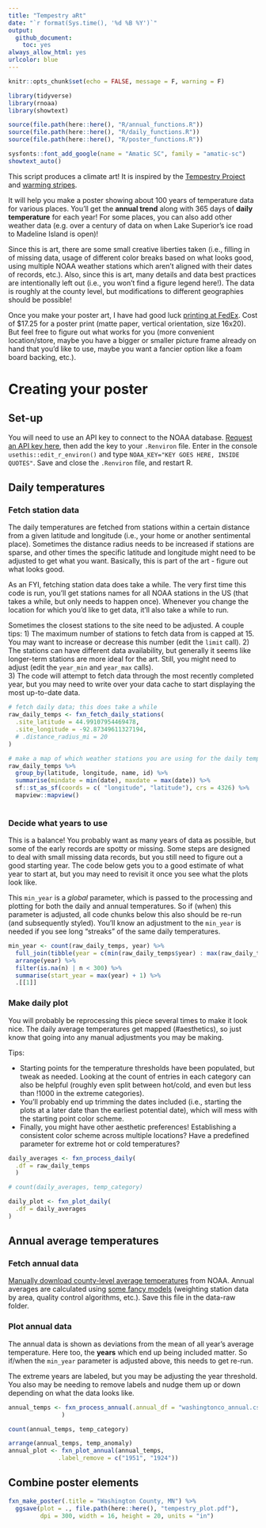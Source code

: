 ```yaml
---
title: "Tempestry aRt"
date: "`r format(Sys.time(), '%d %B %Y')`"
output:
  github_document:
    toc: yes
always_allow_html: yes
urlcolor: blue
---
```


```r
knitr::opts_chunk$set(echo = FALSE, message = F, warning = F)

library(tidyverse)
library(rnoaa)
library(showtext)

source(file.path(here::here(), "R/annual_functions.R"))
source(file.path(here::here(), "R/daily_functions.R"))
source(file.path(here::here(), "R/poster_functions.R"))

sysfonts::font_add_google(name = "Amatic SC", family = "amatic-sc")
showtext_auto()
```

This script produces a climate art! It is inspired by the [Tempestry Project](https://www.tempestryproject.com/) and [warming stripes](https://en.wikipedia.org/wiki/Warming_stripes). 

It will help you make a poster showing about 100 years of temperature data for various places. You'll get the **annual trend** along with 365 days of **daily temperature** for each year! For some places, you can also add other weather data (e.g. over a century of data on when Lake Superior's ice road to Madeline Island is open)! 

Since this is art, there are some small creative liberties taken (i.e., filling in of missing data, usage of different color breaks based on what looks good, using multiple NOAA weather stations which aren't aligned with their dates of records, etc.). Also, since this is art, many details and data best practices are intentionally left out (i.e., you won't find a figure legend here!). The data is roughly at the county level, but modifications to different geographies should be possible!

Once you make your poster art, I have had good luck [printing at FedEx](https://www.office.fedex.com/default/posters.html). Cost of \$17.25 for a poster print (matte paper, vertical orientation, size 16x20). But feel free to figure out what works for you (more convenient location/store, maybe you have a bigger or smaller picture frame already on hand that you'd like to use, maybe you want a fancier option like a foam board backing, etc.).

# Creating your poster

## Set-up 

You will need to use an API key to connect to the NOAA database. [Request an API key here](https://www.ncdc.noaa.gov/cdo-web/token), then add the key to your `.Renviron` file. Enter in the console `usethis::edit_r_environ()` and type `NOAA_KEY="KEY GOES HERE, INSIDE QUOTES"`. Save and close the `.Renviron` file, and restart R.

## Daily temperatures

### Fetch station data

The daily temperatures are fetched from stations within a certain distance from a given latitude and longitude (i.e., your home or another sentimental place). Sometimes the distance radius needs to be increased if stations are sparse, and other times the specific latitude and longitude might need to be adjusted to get what you want. Basically, this is part of the art - figure out what looks good.

As an FYI, fetching station data does take a while. The very first time this code is run, you'll get stations names for all NOAA stations in the US (that takes a while, but only needs to happen once). Whenever you change the location for which you'd like to get data, it'll also take a while to run. 

Sometimes the closest stations to the site need to be adjusted. A couple tips:
1) The maximum number of stations to fetch data from is capped at 15. You may want to increase or decrease this number (edit the `limit` call). 
2) The stations can have different data availability, but generally it seems like longer-term stations are more ideal for the art. Still, you might need to adjust (edit the `year_min` and `year_max` calls).    
3) The code will attempt to fetch data through the most recently completed year, but you may need to write over your data cache to start displaying the most up-to-date data. 

```r
# fetch daily data; this does take a while
raw_daily_temps <- fxn_fetch_daily_stations(
  .site_latitude = 44.99107954469478,
  .site_longitude = -92.87349611327194,
  # .distance_radius_mi = 20
)

# make a map of which weather stations you are using for the daily temps; go back and adjust your parameters if you don't like it.
raw_daily_temps %>%
  group_by(latitude, longitude, name, id) %>%
  summarise(mindate = min(date), maxdate = max(date)) %>%
  sf::st_as_sf(coords = c( "longitude", "latitude"), crs = 4326) %>%
  mapview::mapview()
  
```

### Decide what years to use

This is a balance! You probably want as many years of data as possible, but some of the early records are spotty or missing. Some steps are designed to deal with small missing data records, but you still need to figure out a good starting year. The code below gets you to a good estimate of what year to start at, but you may need to revisit it once you see what the plots look like. 

This `min_year` is a *global* parameter, which is passed to the processing and plotting for both the daily and annual temperatures. So if (when) this parameter is adjusted, all code chunks below this also should be re-run (and subsequently styled). You'll know an adjustment to the `min_year` is needed if you see long "streaks" of the same daily temperatures. 

```r
min_year <- count(raw_daily_temps, year) %>%
  full_join(tibble(year = c(min(raw_daily_temps$year) : max(raw_daily_temps$year)))) %>%
  arrange(year) %>% 
  filter(is.na(n) | n < 300) %>%
  summarise(start_year = max(year) + 1) %>%
  .[[1]]
```

### Make daily plot

You will probably be reprocessing this piece several times to make it look nice. The daily average temperatures get mapped (#aesthetics), so just know that going into any manual adjustments you may be making.


Tips:

- Starting points for the temperature thresholds have been populated, but tweak as needed. Looking at the count of entries in each category can also be helpful (roughly even split between hot/cold, and even but less than !1000 in the extreme categories).
- You'll probably end up trimming the dates included (i.e., starting the plots at a later date than the earliest potential date), which will mess with the starting point color scheme.
- Finally, you might have other aesthetic preferences! Establishing a consistent color scheme across multiple locations? Have a predefined parameter for extreme hot or cold temperatures? 


```r
daily_averages <- fxn_process_daily(
  .df = raw_daily_temps
  )

# count(daily_averages, temp_category)

daily_plot <- fxn_plot_daily(
  .df = daily_averages
)
```


## Annual average temperatures

### Fetch annual data

[Manually download county-level average temperatures](https://www.ncei.noaa.gov/access/monitoring/climate-at-a-glance/county/time-series/MN-163/tavg/ann/2/1895-2023) from NOAA. Annual averages are calculated using [some fancy models](https://www.ncei.noaa.gov/access/monitoring/dyk/us-climate-divisions#grdd_) (weighting station data by area, quality control algorithms, etc.). Save this file in the data-raw folder.

### Plot annual data

The annual data is shown as deviations from the mean of all year's average temperature. Here too, the **years** which end up being included matter. So if/when the `min_year` parameter is adjusted above, this needs to get re-run. 

The extreme years are labeled, but you may be adjusting the year threshold. You also may be needing to remove labels and nudge them up or down depending on what the data looks like. 


```r
annual_temps <- fxn_process_annual(.annual_df = "washingtonco_annual.csv"
               )

count(annual_temps, temp_category)

arrange(annual_temps, temp_anomaly)
annual_plot <- fxn_plot_annual(annual_temps,
              .label_remove = c("1951", "1924"))

```

## Combine poster elements


```r
fxn_make_poster(.title = "Washington County, MN") %>%
  ggsave(plot = ., file.path(here::here(), "tempestry_plot.pdf"), 
         dpi = 300, width = 16, height = 20, units = "in")
```




